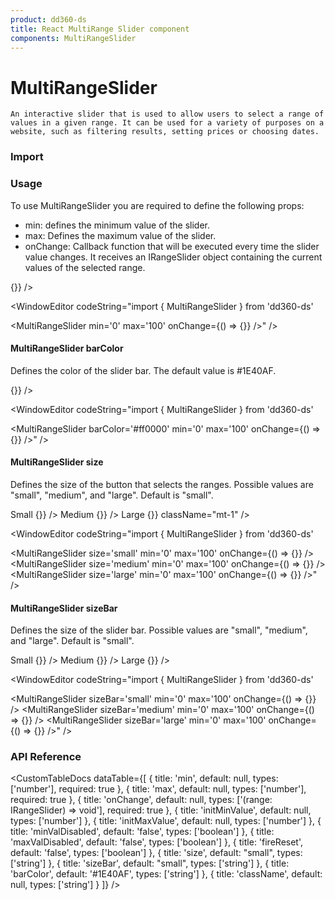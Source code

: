 ```yaml
---
product: dd360-ds
title: React MultiRange Slider component
components: MultiRangeSlider
---
```


# MultiRangeSlider

    An interactive slider that is used to allow users to select a range of values in a given range. It can be used for a variety of purposes on a website, such as filtering results, setting prices or choosing dates.


### Import

<WindowEditor codeString="import { MultiRangeSlider } from 'dd360-ds'" />
<WindowEditor codeString="import MultiRangeSlider from 'dd360-ds/MultiRangeSlider'" />

### Usage

To use MultiRangeSlider you are required to define the following props:

- min: defines the minimum value of the slider.
- max: Defines the maximum value of the slider.
- onChange: Callback function that will be executed every time the slider value changes. It receives an IRangeSlider object containing the current values of the selected range.

<ContainerComponentDoc className="gap-y-2">
    <MultiRangeSlider min="0" max="100" onChange={() => {}} />
</ContainerComponentDoc>

<WindowEditor codeString="import { MultiRangeSlider } from 'dd360-ds'

<MultiRangeSlider min='0' max='100' onChange={() => {}} />" />

#### MultiRangeSlider barColor

Defines the color of the slider bar.
The default value is #1E40AF.

<ContainerComponentDoc className="gap-y-2">
    <MultiRangeSlider barColor="#ff0000" min="0" max="100" onChange={() => {}} />
</ContainerComponentDoc>

<WindowEditor codeString="import { MultiRangeSlider } from 'dd360-ds'

<MultiRangeSlider barColor='#ff0000' min='0' max='100' onChange={() => {}} />" />

#### MultiRangeSlider size

Defines the size of the button that selects the ranges. Possible values are "small", "medium", and "large". Default is "small".

<ContainerComponentDoc className="gap-y-2">
    <Text>Small</Text>
    <MultiRangeSlider className="mb-3" size='small' min='0' max='100' onChange={() => {}} />
    <Text>Medium</Text>
    <MultiRangeSlider className="mb-3" size='medium' min='0' max='100' onChange={() => {}} />
    <Text>Large</Text>
    <MultiRangeSlider className="mb-3" size='large' min='0' max='100' onChange={() => {}} className="mt-1" /> 
</ContainerComponentDoc>

<WindowEditor codeString="import { MultiRangeSlider } from 'dd360-ds'

<MultiRangeSlider size='small' min='0' max='100' onChange={() => {}} />
<MultiRangeSlider size='medium' min='0' max='100' onChange={() => {}} />
<MultiRangeSlider size='large' min='0' max='100' onChange={() => {}} />" />


#### MultiRangeSlider sizeBar

Defines the size of the slider bar. Possible values are "small", "medium", and "large". Default is "small".

<ContainerComponentDoc className="gap-y-2">
    <Text>Small</Text>
    <MultiRangeSlider className="mb-3" sizeBar='small' min='0' max='100' onChange={() => {}} />
    <Text>Medium</Text>
    <MultiRangeSlider className="mb-3" sizeBar='medium' min='0' max='100' onChange={() => {}} />
    <Text>Large</Text>
    <MultiRangeSlider className="mb-3" sizeBar='large' min='0' max='100' onChange={() => {}} /> 
</ContainerComponentDoc>

<WindowEditor codeString="import { MultiRangeSlider } from 'dd360-ds'

<MultiRangeSlider sizeBar='small' min='0' max='100' onChange={() => {}} />
<MultiRangeSlider sizeBar='medium' min='0' max='100' onChange={() => {}} />
<MultiRangeSlider sizeBar='large' min='0' max='100' onChange={() => {}} />" />

### API Reference

<CustomTableDocs
    dataTable={[
        { title: 'min', default: null, types: ['number'], required: true },
        { title: 'max', default: null, types: ['number'], required: true },
        { title: 'onChange', default: null, types: ['(range: IRangeSlider) => void'], required: true },
        { title: 'initMinValue', default: null, types: ['number'] },
        { title: 'initMaxValue', default: null, types: ['number'] },
        { title: 'minValDisabled', default: 'false', types: ['boolean'] },
        { title: 'maxValDisabled', default: 'false', types: ['boolean'] },
        { title: 'fireReset', default: 'false', types: ['boolean'] },
        { title: 'size', default: "small", types: ['string'] },
        { title: 'sizeBar', default: "small", types: ['string'] },
        { title: 'barColor', default: '#1E40AF', types: ['string'] },
        { title: 'className', default: null, types: ['string'] }
    ]}
/>
